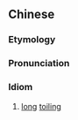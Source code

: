 ==Chinese==
{{zh-forms}}

===Etymology===
{{zh-compound|胼胝|手足|l=callused hands and feet}}

===Pronunciation===
{{zh-pron
|m=piánshǒuzhīzú
|cat=id
}}

===Idiom===
{{zh-idiom}}

# [[long]] [[toiling]]